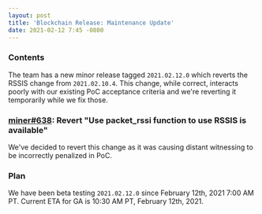 ```yaml
---
layout: post
title: 'Blockchain Release: Maintenance Update'
date: 2021-02-12 7:45 -0800
---
```


### Contents

The team has a new minor release tagged `2021.02.12.0` which reverts the RSSIS change from
`2021.02.10.4`. This change, while correct, interacts poorly with our existing PoC acceptance
criteria and we're reverting it temporarily while we fix those.

### [miner#638](https://github.com/helium/miner/pull/638): Revert "Use packet_rssi function to use RSSIS is available"

We've decided to revert this change as it was causing distant witnessing to be incorrectly penalized
in PoC.

### Plan

We have been beta testing `2021.02.12.0` since February 12th, 2021 7:00 AM PT. Current ETA for GA is
10:30 AM PT, February 12th, 2021.
